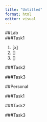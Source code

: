 ---
title: "Untitled"
format: html
editor: visual
---


##Lab\
###Task1

 1. [x] 
 2. [] 
 3. []

###Task2

###Task3

##Personal

###Task1

###Task2

###Task3
